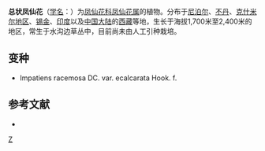 {{Speciesbox 
| taxon = Impatiens racemosa
| authority = DC.
| subdivision_ranks =[[变种|变种]]
| subdivision =
* 总状凤仙花 ''I. r.'' var. ''racemosa''
* [[无距总状凤仙花|无距总状凤仙花]] ''I. r.'' var. ''ecalcarata''
}}

'''总状凤仙花'''（[[学名|学名]]：{{lang|la|''Impatiens racemosa''}}）为[[凤仙花科|凤仙花科]][[凤仙花属|凤仙花属]]的植物。分布于[[尼泊尔|尼泊尔]]、[[不丹|不丹]]、[[克什米尔地区|克什米尔地区]]、[[锡金|锡金]]、[[印度|印度]]以及[[中国大陆|中国大陆]]的[[西藏|西藏]]等地，生长于海拔1,700米至2,400米的地区，常生于水沟边草丛中，目前尚未由人工引种栽培。

== 变种 ==
* Impatiens racemosa DC. var. ecalcarata Hook. f.

== 参考文献 ==
<div class="references-small">
* {{cite web| url =http://www.bioinfo.cn/db05/KmzwSpecies.php?action=view&id=354| title =总状凤仙花（原变种）| work =《中国高等植物数据库全库》| publisher =中国科学院微生物研究所| author =昆明植物研究所| accessdate =2009-02-21| deadurl =yes| archiveurl =https://web.archive.org/web/20160305042605/http://www.bioinfo.cn/db05/KmzwSpecies.php?action=view&id=354| archivedate =2016-03-05}}
</div>
{{Taxonbar|from=Q11072782}}

[[Category:凤仙花属|Z]]